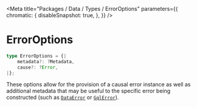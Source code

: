 
<Meta
    title="Packages / Data / Types / ErrorOptions"
    parameters={{
        chromatic: {
            disableSnapshot: true,
        },
    }}
/>

# ErrorOptions

```ts
type ErrorOptions = {|
    metadata?: ?Metadata,
    cause?: ?Error,
|};
```

These options allow for the provision of a causal error instance as well as additional metadata that may be useful to the specific error being constructed (such as [`DataError`](/docs/data-exports-dataerror--page) or [`GqlError`](/docs/data-exports-gqlerror--page)).

